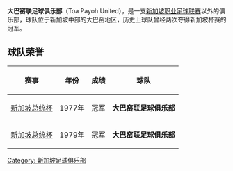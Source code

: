 {{unreferenced|time=2018-10-12T12:10:19+00:00}}
'''大巴窑联足球俱乐部'''（Toa Payoh United），是一支[[新加坡职业足球联赛|新加坡职业足球联赛]]以外的俱乐部，球队位于新加坡中部的大巴窑地区，历史上球队曾经两次夺得新加坡杯赛的冠军。

==球队荣誉==
{| class="wikitable"
!赛事
!年份
!成绩
!球队
|-
|<center>[[新加坡杯|新加坡总统杯]]
|<center>1977年
|<center>冠军
|<center>'''大巴窑联足球俱乐部'''
|-
|<center>[[新加坡杯|新加坡总统杯]]
|<center>1979年
|<center>冠军
|<center>'''大巴窑联足球俱乐部'''
|}

{{soccer-club-stub}}
[[Category:_新加坡足球俱乐部|Category: 新加坡足球俱乐部]]